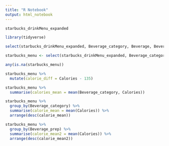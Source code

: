 ```yaml
---
title: "R Notebook"
output: html_notebook
---
```

```r
starbucks_drinkMenu_expanded
```
```r
library(tidyverse)
```
```r
select(starbucks_drinkMenu_expanded, Beverage_category, Beverage, Beverage_prep, Calories)
```

```r
starbucks_menu <- select(starbucks_drinkMenu_expanded, Beverage_category, Beverage, Beverage_prep, Calories)
```
```r
any(is.na(starbucks_menu))
```


```r
starbucks_menu %>% 
  mutate(calorie_diff = Calories - 135)
```

```r
starbucks_menu %>% 
  summarise(calories_mean = mean(Beverage_category, Calories))
```

```r
starbucks_menu %>% 
  group_by(Beverage_category) %>% 
  summarise(calorie_mean = mean(Calories)) %>% 
  arrange(desc(calorie_mean))

```

```r
starbucks_menu %>% 
  group_by(Beverage_prep) %>% 
  summarise(calorie_mean2 = mean(Calories)) %>% 
  arrange(desc(calorie_mean2))
```

